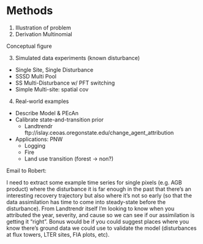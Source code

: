 # Methods

1. Illustration of problem
2. Derivation Multinomial

Conceptual figure

3. Simulated data experiments (known disturbance)
  + Single Site, Single Disturbance
  + SSSD Multi Pool
  + SS Multi-Disturbance w/ PFT switching
  + Simple Multi-site: spatial cov
4. Real-world examples
  + Describe Model & PEcAn
  + Calibrate state-and-transition prior
    + Landtrendr
    ftp://islay.ceoas.oregonstate.edu/change_agent_attribution
  + Applications: PNW
    + Logging
    + Fire
    + Land use transition (forest -> non?)

Email to Robert:

I need to extract some example time series for single pixels (e.g. AGB product) where the disturbance it is far enough in the past that there’s an interesting recovery trajectory but also where it’s not so early (so that the data assimilation has time to come into steady-state before the disturbance). From Landtrendr itself I’m looking to know when you attributed the year, severity, and cause so we can see if our assimilation is getting it “right”. Bonus would be if you could suggest places where you know there’s ground data we could use to validate the model (disturbances at flux towers, LTER sites, FIA plots, etc).

